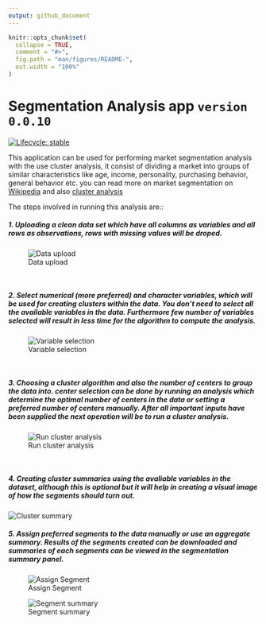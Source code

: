 ```yaml
---
output: github_document
---
```


<!-- README.md is generated from README.Rmd. Please edit that file -->

```r
knitr::opts_chunk$set(
  collapse = TRUE,
  comment = "#>",
  fig.path = "man/figures/README-",
  out.width = "100%"
)
```

# Segmentation Analysis app  `version 0.0.10`

<!-- badges: start -->
[![Lifecycle: stable](https://img.shields.io/badge/lifecycle-stable-brightgreen.svg)](https://lifecycle.r-lib.org/articles/stages.html#stable)
<!-- badges: end -->


This application can be used for performing market segmentation analysis
with the use cluster analysis, it consist of dividing a market into groups
of similar characteristics like age, income, personality, purchasing behavior,
general behavior etc. you can read more on market segmentation on [Wikipedia](
https://en.m.wikipedia.org/wiki/Market_segmentation) and also
[cluster analysis](https://en.m.wikipedia.org/wiki/Cluster_analysis)

The steps involved in running this analysis are::

##### 1. Uploading a clean data set which have all columns as variables and all rows as observations, rows with missing values will be droped.


![Data upload](/Users/AYOMIDE/Documents/R/shiny apps/segmentationAnalysisApp/man/figures/seg_a_upload_page.png)


<br>

##### 2. Select numerical (more preferred) and character variables, which will be used for creating clusters within the data. You don't need to select all the available variables in the data. Furthermore few number of variables selected will result in less time for the algorithm to compute the analysis.
   
![Variable selection](/Users/AYOMIDE/Documents/R/shiny apps/segmentationAnalysisApp/man/figures/seg_a_select_vars.png)

<br>

##### 3. Choosing a cluster algorithm and also the number of centers to group the data into. center selection can be done by running an analysis which determine the optimal number of centers in the data or setting a preferred number of centers manually. After all important inputs have been supplied the next operation will be to run a cluster analysis.
   

   
![Run cluster analysis](/Users/AYOMIDE/Documents/R/shiny apps/segmentationAnalysisApp/man/figures/seg_a_cluster_a.png)

<br>

##### 4. Creating cluster summaries using the avaliable variables in the dataset, although this is optional but it will help in creating a visual image of how the segments should turn out.

![Cluster summary](/Users/AYOMIDE/Documents/R/shiny apps/segmentationAnalysisApp/man/figures/seg_a_cluster_summary.png)
<br>

##### 5. Assign preferred segments to the data manually or use an aggregate summary. Results of the segments created can be downloaded and summaries of each segments can be viewed in the segmentation summary panel.

![Assign Segment](/Users/AYOMIDE/Documents/R/shiny apps/segmentationAnalysisApp/man/figures/seg_a_assign_segment.png)

![Segment summary](/Users/AYOMIDE/Documents/R/shiny apps/segmentationAnalysisApp/man/figures/seg_a_segment_summary.png)

